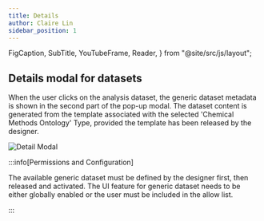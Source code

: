 ```yaml
---
title: Details
author: Claire Lin
sidebar_position: 1
---
```


  FigCaption,
  SubTitle,
  YouTubeFrame,
  Reader,
} from "@site/src/js/layout";

<SubTitle text="The detail modal displays the primary content of the dataset metadata." />
<Reader text="User" />

## Details modal for datasets

When the user clicks on the analysis dataset, the generic dataset metadata is shown in the second part of the pop-up modal. The dataset content is generated from the template associated with the selected 'Chemical Methods Ontology' Type, provided the template has been released by the designer.

![Detail Modal](/img/labimotion/dataset-detail-modal.png)

:::info[Permissions and Configuration]

The available generic dataset must be defined by the designer first, then released and activated. The UI feature for generic dataset needs to be either globally enabled or the user must be included in the allow list.

:::
